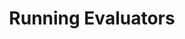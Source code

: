 ---
title: Running Evaluators
openapi: post /test_framework/v1/scenarios-external/run_scenarios/
---